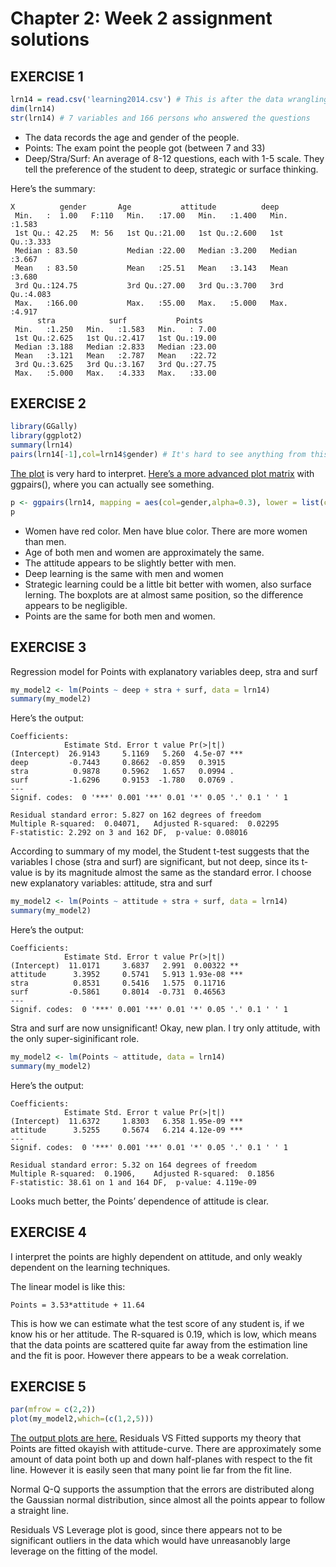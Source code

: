 # Chapter 2: Week 2 assignment solutions

## EXERCISE 1
```r
lrn14 = read.csv('learning2014.csv') # This is after the data wrangling part of the exercise is completed
dim(lrn14)
str(lrn14) # 7 variables and 166 persons who answered the questions
```
- The data records the age and gender of the people.
- Points: The exam point the people got (between 7 and 33)
- Deep/Stra/Surf: An average of 8-12 questions, each with 1-5 scale. They tell the preference of the student to deep, strategic or surface thinking.

Here's the summary:
```
X          gender       Age           attitude          deep      
 Min.   :  1.00   F:110   Min.   :17.00   Min.   :1.400   Min.   :1.583  
 1st Qu.: 42.25   M: 56   1st Qu.:21.00   1st Qu.:2.600   1st Qu.:3.333  
 Median : 83.50           Median :22.00   Median :3.200   Median :3.667  
 Mean   : 83.50           Mean   :25.51   Mean   :3.143   Mean   :3.680  
 3rd Qu.:124.75           3rd Qu.:27.00   3rd Qu.:3.700   3rd Qu.:4.083  
 Max.   :166.00           Max.   :55.00   Max.   :5.000   Max.   :4.917  
      stra            surf           Points     
 Min.   :1.250   Min.   :1.583   Min.   : 7.00  
 1st Qu.:2.625   1st Qu.:2.417   1st Qu.:19.00  
 Median :3.188   Median :2.833   Median :23.00  
 Mean   :3.121   Mean   :2.787   Mean   :22.72  
 3rd Qu.:3.625   3rd Qu.:3.167   3rd Qu.:27.75  
 Max.   :5.000   Max.   :4.333   Max.   :33.00  
 ```
## EXERCISE 2
```r
library(GGally)
library(ggplot2)
summary(lrn14)
pairs(lrn14[-1],col=lrn14$gender) # It's hard to see anything from this
```
[The plot](https://github.com/Zeick/IODS-project/blob/master/data/Overview.png) is very hard to interpret. [Here's a more advanced plot matrix](https://github.com/Zeick/IODS-project/blob/master/data/Overview2.png) with ggpairs(), where you can actually see something.
```r
p <- ggpairs(lrn14, mapping = aes(col=gender,alpha=0.3), lower = list(combo = wrap("facethist", bins = 20)))
p
```

- Women have red color. Men have blue color. There are more women than men.
- Age of both men and women are approximately the same.
- The attitude appears to be slightly better with men.
- Deep learning is the same with men and women
- Strategic learning could be a little bit better with women, also surface lerning. The boxplots are at almost same position, so the difference appears to be negligible.
- Points are the same for both men and women.

## EXERCISE 3

Regression model for Points with explanatory variables deep, stra and surf
```r
my_model2 <- lm(Points ~ deep + stra + surf, data = lrn14)
summary(my_model2)
```
Here's the output:
```
Coefficients:
            Estimate Std. Error t value Pr(>|t|)    
(Intercept)  26.9143     5.1169   5.260  4.5e-07 ***
deep         -0.7443     0.8662  -0.859   0.3915    
stra          0.9878     0.5962   1.657   0.0994 .  
surf         -1.6296     0.9153  -1.780   0.0769 .  
---
Signif. codes:  0 '***' 0.001 '**' 0.01 '*' 0.05 '.' 0.1 ' ' 1

Residual standard error: 5.827 on 162 degrees of freedom
Multiple R-squared:  0.04071,	Adjusted R-squared:  0.02295 
F-statistic: 2.292 on 3 and 162 DF,  p-value: 0.08016
```

According to summary of my model, the Student t-test suggests that the variables I chose (stra and surf) are significant, but not deep, since its t-value is by its magnitude almost the same as the standard error. I choose new explanatory variables: attitude, stra and surf
```r
my_model2 <- lm(Points ~ attitude + stra + surf, data = lrn14)
summary(my_model2)
```
Here's the output:
```
Coefficients:
            Estimate Std. Error t value Pr(>|t|)    
(Intercept)  11.0171     3.6837   2.991  0.00322 ** 
attitude      3.3952     0.5741   5.913 1.93e-08 ***
stra          0.8531     0.5416   1.575  0.11716    
surf         -0.5861     0.8014  -0.731  0.46563    
---
Signif. codes:  0 '***' 0.001 '**' 0.01 '*' 0.05 '.' 0.1 ' ' 1
```

Stra and surf are now unsignificant! Okay, new plan. I try only attitude, with the only super-siginificant role.
```r
my_model2 <- lm(Points ~ attitude, data = lrn14)
summary(my_model2)
```
Here's the output:
```
Coefficients:
            Estimate Std. Error t value Pr(>|t|)    
(Intercept)  11.6372     1.8303   6.358 1.95e-09 ***
attitude      3.5255     0.5674   6.214 4.12e-09 ***
---
Signif. codes:  0 '***' 0.001 '**' 0.01 '*' 0.05 '.' 0.1 ' ' 1

Residual standard error: 5.32 on 164 degrees of freedom
Multiple R-squared:  0.1906,	Adjusted R-squared:  0.1856 
F-statistic: 38.61 on 1 and 164 DF,  p-value: 4.119e-09
```
Looks much better, the Points' dependence of attitude is clear.

## EXERCISE 4
I interpret the points are highly dependent on attitude, and only weakly dependent on the learning techniques.

The linear model is like this:
```
Points = 3.53*attitude + 11.64
```
This is how we can estimate what the test score of any student is, if we know his or her attitude. The R-squared is 0.19, which is low, which means that the data points are scattered quite far away from the estimation line and the fit is poor. However there appears to be a weak correlation.

## EXERCISE 5
```r
par(mfrow = c(2,2))
plot(my_model2,which=(c(1,2,5)))
```
[The output plots are here.](https://github.com/Zeick/IODS-project/blob/master/data/Diagnostics.png) Residuals VS Fitted supports my theory that Points are fitted okayish with attitude-curve. There are approximately some amount of data point both up and down half-planes with respect to the fit line. However it is easily seen that many point lie far from the fit line.

Normal Q-Q supports the assumption that the errors are distributed along the Gaussian normal distribution, since almost all the points appear to follow a straight line.

Residuals VS Leverage plot is good, since there appears not to be significant outliers in the data which would have unreasanobly large leverage on the fitting of the model.


